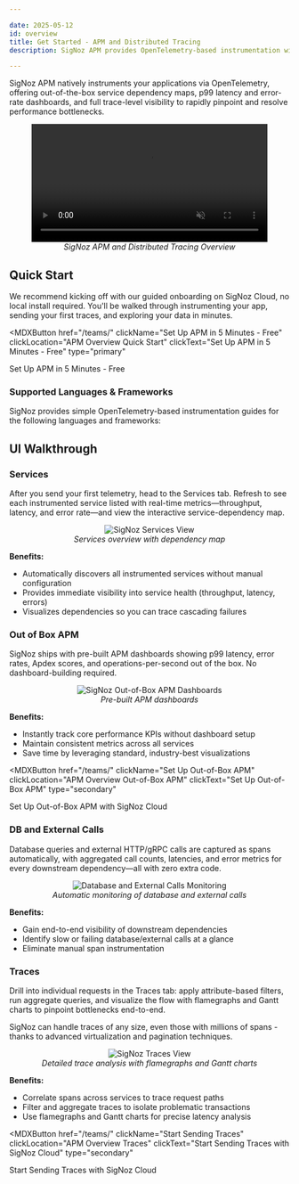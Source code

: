 ```yaml
---

date: 2025-05-12
id: overview
title: Get Started - APM and Distributed Tracing
description: SigNoz APM provides OpenTelemetry-based instrumentation with out-of-the-box service maps, p99 latency and error-rate dashboards, and full trace-level analytics—so you can onboard in minutes and start identifying performance bottlenecks immediately.

---
```


SigNoz APM natively instruments your applications via OpenTelemetry, offering out-of-the-box service dependency maps, p99 latency and error-rate dashboards, and full trace-level visibility to rapidly pinpoint and resolve performance bottlenecks.


<figure data-zoomable align='center'>
    <video 
        className="box-shadowed-image" 
        src="/img/docs/apm-and-distributed-tracing/apm-traces-overview.mp4" 
        controls={false}
        width="100%" 
        autoPlay 
        muted 
        loop
    >
        Your browser does not support the video tag.
    </video>
    <figcaption><i>SigNoz APM and Distributed Tracing Overview</i></figcaption>
</figure>

## Quick Start

We recommend kicking off with our guided onboarding on SigNoz Cloud, no local install required. You'll be walked through instrumenting your app, sending your first traces, and exploring your data in minutes.

<MDXButton 
  href="/teams/" 
  clickName="Set Up APM in 5 Minutes - Free" 
  clickLocation="APM Overview Quick Start" 
  clickText="Set Up APM in 5 Minutes - Free"
  type="primary"
>
  Set Up APM in 5 Minutes - Free
</MDXButton>

### Supported Languages & Frameworks

SigNoz provides simple OpenTelemetry-based instrumentation guides for the following languages and frameworks:

<APMQuickStartOverview />

## UI Walkthrough

### Services

After you send your first telemetry, head to the Services tab. Refresh to see each instrumented service listed with real-time metrics—throughput, latency, and error rate—and view the interactive service-dependency map.

<figure data-zoomable align='center'>
    <img src="/img/docs/apm-and-distributed-tracing/services-view.webp" alt="SigNoz Services View" className="box-shadowed-image" />
    <figcaption><i>Services overview with dependency map</i></figcaption>
</figure>

**Benefits:**

- Automatically discovers all instrumented services without manual configuration
- Provides immediate visibility into service health (throughput, latency, errors)
- Visualizes dependencies so you can trace cascading failures

### Out of Box APM

SigNoz ships with pre-built APM dashboards showing p99 latency, error rates, Apdex scores, and operations-per-second out of the box. No dashboard-building required.

<figure data-zoomable align='center'>
    <img src="/img/docs/apm-and-distributed-tracing/apm-dashboard.webp" alt="SigNoz Out-of-Box APM Dashboards" className="box-shadowed-image" />
    <figcaption><i>Pre-built APM dashboards</i></figcaption>
</figure>

**Benefits:**

- Instantly track core performance KPIs without dashboard setup
- Maintain consistent metrics across all services
- Save time by leveraging standard, industry-best visualizations

<MDXButton 
  href="/teams/" 
  clickName="Set Up Out-of-Box APM" 
  clickLocation="APM Overview Out-of-Box APM" 
  clickText="Set Up Out-of-Box APM"
  type="secondary"
>
  Set Up Out-of-Box APM with SigNoz Cloud
</MDXButton>

### DB and External Calls

Database queries and external HTTP/gRPC calls are captured as spans automatically, with aggregated call counts, latencies, and error metrics for every downstream dependency—all with zero extra code.

<figure data-zoomable align='center'>
    <img src="/img/docs/apm-and-distributed-tracing/db-external-calls.webp" alt="Database and External Calls Monitoring" className="box-shadowed-image" />
    <figcaption><i>Automatic monitoring of database and external calls</i></figcaption>
</figure>

**Benefits:**

- Gain end-to-end visibility of downstream dependencies
- Identify slow or failing database/external calls at a glance
- Eliminate manual span instrumentation

### Traces

Drill into individual requests in the Traces tab: apply attribute-based filters, run aggregate queries, and visualize the flow with flamegraphs and Gantt charts to pinpoint bottlenecks end-to-end. 

SigNoz can handle traces of any size, even those with millions of spans - thanks to advanced virtualization and pagination techniques.

<figure data-zoomable align='center'>
    <img src="/img/docs/apm-and-distributed-tracing/traces-view.webp" alt="SigNoz Traces View" className="box-shadowed-image" />
    <figcaption><i>Detailed trace analysis with flamegraphs and Gantt charts</i></figcaption>
</figure>

**Benefits:**

- Correlate spans across services to trace request paths
- Filter and aggregate traces to isolate problematic transactions
- Use flamegraphs and Gantt charts for precise latency analysis

<MDXButton 
  href="/teams/" 
  clickName="Start Sending Traces" 
  clickLocation="APM Overview Traces" 
  clickText="Start Sending Traces with SigNoz Cloud"
  type="secondary"
>
  Start Sending Traces with SigNoz Cloud
</MDXButton>

